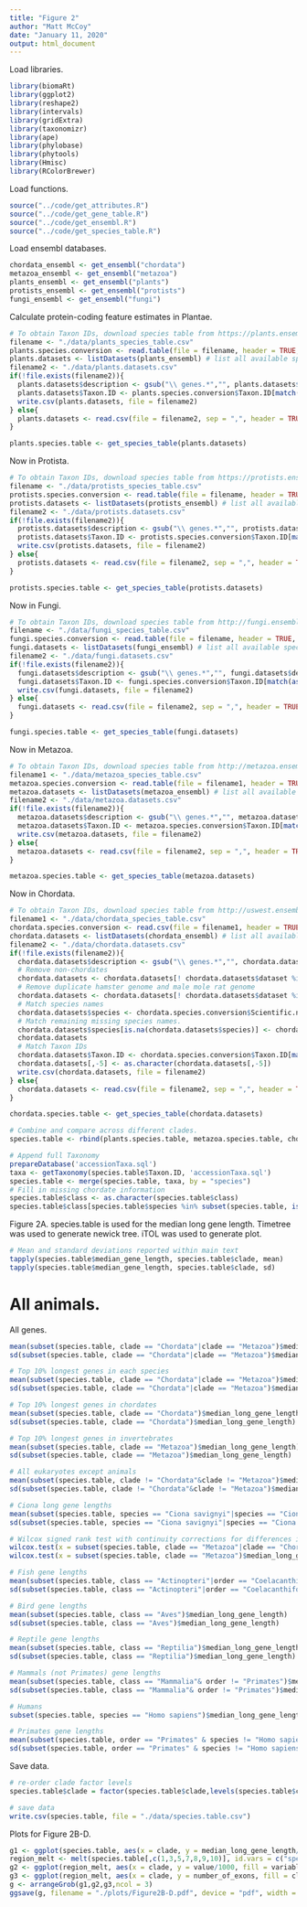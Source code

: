 ```yaml
---
title: "Figure 2"
author: "Matt McCoy"
date: "January 11, 2020"
output: html_document
---
```

  
Load libraries.
```r
library(biomaRt)
library(ggplot2)
library(reshape2)
library(intervals)
library(gridExtra)
library(taxonomizr)
library(ape)
library(phylobase)
library(phytools)
library(Hmisc)
library(RColorBrewer)
```

Load functions.
```r
source("../code/get_attributes.R")
source("../code/get_gene_table.R")
source("../code/get_ensembl.R")
source("../code/get_species_table.R")
```

Load ensembl databases.
```r
chordata_ensembl <- get_ensembl("chordata")
metazoa_ensembl <- get_ensembl("metazoa")
plants_ensembl <- get_ensembl("plants")
protists_ensembl <- get_ensembl("protists")
fungi_ensembl <- get_ensembl("fungi")
```

Calculate protein-coding feature estimates in Plantae.
```r
# To obtain Taxon IDs, download species table from https://plants.ensembl.org/species.html.
filename <- "./data/plants_species_table.csv"
plants.species.conversion <- read.table(file = filename, header = TRUE, sep = ",")
plants.datasets <- listDatasets(plants_ensembl) # list all available species
filename2 <- "./data/plants.datasets.csv"
if(!file.exists(filename2)){
  plants.datasets$description <- gsub("\\ genes.*","", plants.datasets$description) # reformat names
  plants.datasets$Taxon.ID <- plants.species.conversion$Taxon.ID[match(as.character(plants.datasets$description), as.character(plants.species.conversion$Name))] # match Taxon IDs
  write.csv(plants.datasets, file = filename2)
} else{
  plants.datasets <- read.csv(file = filename2, sep = ",", header = TRUE, row.names = 1, stringsAsFactors = FALSE)
}

plants.species.table <- get_species_table(plants.datasets)
```

Now in Protista.
```r
# To obtain Taxon IDs, download species table from https://protists.ensembl.org/species.html.
filename <- "./data/protists_species_table.csv"
protists.species.conversion <- read.table(file = filename, header = TRUE, sep = ",")
protists.datasets <- listDatasets(protists_ensembl) # list all available species
filename2 <- "./data/protists.datasets.csv"
if(!file.exists(filename2)){
  protists.datasets$description <- gsub("\\ genes.*","", protists.datasets$description) # reformat names
  protists.datasets$Taxon.ID <- protists.species.conversion$Taxon.ID[match(as.character(protists.datasets$description), as.character(protists.species.conversion$Name))] # match Taxon IDs
  write.csv(protists.datasets, file = filename2)
} else{
  protists.datasets <- read.csv(file = filename2, sep = ",", header = TRUE, row.names = 1, stringsAsFactors = FALSE)
}

protists.species.table <- get_species_table(protists.datasets)
```

Now in Fungi.
```r
# To obtain Taxon IDs, download species table from http://fungi.ensembl.org/species.html.
filename <- "./data/fungi_species_table.csv"
fungi.species.conversion <- read.table(file = filename, header = TRUE, sep = ",")
fungi.datasets <- listDatasets(fungi_ensembl) # list all available species
filename2 <- "./data/fungi.datasets.csv"
if(!file.exists(filename2)){
  fungi.datasets$description <- gsub("\\ genes.*","", fungi.datasets$description) # reformat names
  fungi.datasets$Taxon.ID <- fungi.species.conversion$Taxon.ID[match(as.character(fungi.datasets$description), as.character(fungi.species.conversion$Name))] # match Taxon IDs
  write.csv(fungi.datasets, file = filename2)
} else{
  fungi.datasets <- read.csv(file = filename2, sep = ",", header = TRUE, row.names = 1, stringsAsFactors = FALSE)
}

fungi.species.table <- get_species_table(fungi.datasets)
```

Now in Metazoa.
```r
# To obtain Taxon IDs, download species table from http://metazoa.ensembl.org/species.html.
filename1 <- "./data/metazoa_species_table.csv"
metazoa.species.conversion <- read.table(file = filename1, header = TRUE, sep = ",")
metazoa.datasets <- listDatasets(metazoa_ensembl) # list all available species
filename2 <- "./data/metazoa.datasets.csv"
if(!file.exists(filename2)){
  metazoa.datasets$description <- gsub("\\ genes.*","", metazoa.datasets$description) # reformat names
  metazoa.datasets$Taxon.ID <- metazoa.species.conversion$Taxon.ID[match(as.character(metazoa.datasets$description), as.character(metazoa.species.conversion$Name))] # match Taxon IDs
  write.csv(metazoa.datasets, file = filename2)
} else{
  metazoa.datasets <- read.csv(file = filename2, sep = ",", header = TRUE, row.names = 1, stringsAsFactors = FALSE)
}

metazoa.species.table <- get_species_table(metazoa.datasets)
```

Now in Chordata.
```r
# To obtain Taxon IDs, download species table from http://uswest.ensembl.org/info/about/species.html. I added some missing taxonomy information.
filename1 <- "./data/chordata_species_table.csv"
chordata.species.conversion <- read.csv(file = filename1, header = TRUE)
chordata.datasets <- listDatasets(chordata_ensembl) # list all available species
filename2 <- "./data/chordata.datasets.csv"
if(!file.exists(filename2)){
  chordata.datasets$description <- gsub("\\ genes.*","", chordata.datasets$description) # reformat names
  # Remove non-chordates
  chordata.datasets <- chordata.datasets[! chordata.datasets$dataset %in% c("celegans_gene_ensembl", "dmelanogaster_gene_ensembl", "scerevisiae_gene_ensembl"),]
  # Remove duplicate hamster genome and male mole rat genome
  chordata.datasets <- chordata.datasets[! chordata.datasets$dataset %in% c("cchok1gshd_gene_ensembl", "hmale_gene_ensembl"),]
  # Match species names
  chordata.datasets$species <- chordata.species.conversion$Scientific.name[match(as.character(chordata.datasets$description), as.character(chordata.species.conversion$Common.name))]
  # Match remaining missing species names.
  chordata.datasets$species[is.na(chordata.datasets$species)] <- chordata.species.conversion$Scientific.name[match(subset(chordata.datasets, is.na(species))$version, as.character(chordata.species.conversion$Ensembl.Assembly))]
  chordata.datasets
  # Match Taxon IDs
  chordata.datasets$Taxon.ID <- chordata.species.conversion$Taxon.ID[match(as.character(chordata.datasets$species), as.character(chordata.species.conversion$Scientific.name))]
  chordata.datasets[,-5] <- as.character(chordata.datasets[,-5])
  write.csv(chordata.datasets, file = filename2)
} else{
  chordata.datasets <- read.csv(file = filename2, sep = ",", header = TRUE, row.names = 1, stringsAsFactors = FALSE)
}

chordata.species.table <- get_species_table(chordata.datasets)
```

```r
# Combine and compare across different clades.
species.table <- rbind(plants.species.table, metazoa.species.table, chordata.species.table, fungi.species.table, protists.species.table)

# Append full Taxonomy
prepareDatabase('accessionTaxa.sql')
taxa <- getTaxonomy(species.table$Taxon.ID, 'accessionTaxa.sql')
species.table <- merge(species.table, taxa, by = "species")
# Fill in missing chordate information
species.table$class <- as.character(species.table$class)
species.table$class[species.table$species %in% subset(species.table, is.na(class) & clade == "Chordata")$species] <- c("Reptilia", "Reptilia")
```

Figure 2A. species.table is used for the median long gene length. Timetree was used to generate newick tree. iTOL was used to generate plot.

```r
# Mean and standard deviations reported within main text
tapply(species.table$median_gene_length, species.table$clade, mean)
tapply(species.table$median_gene_length, species.table$clade, sd)
```

###########
# All animals.
###########

All genes.
```r
mean(subset(species.table, clade == "Chordata"|clade == "Metazoa")$median_gene_length)
sd(subset(species.table, clade == "Chordata"|clade == "Metazoa")$median_gene_length)
```


```r
# Top 10% longest genes in each species
mean(subset(species.table, clade == "Chordata"|clade == "Metazoa")$median_long_gene_length)
sd(subset(species.table, clade == "Chordata"|clade == "Metazoa")$median_long_gene_length)
```

```r
# Top 10% longest genes in chordates
mean(subset(species.table, clade == "Chordata")$median_long_gene_length)
sd(subset(species.table, clade == "Chordata")$median_long_gene_length)
```

```r
# Top 10% longest genes in invertebrates
mean(subset(species.table, clade == "Metazoa")$median_long_gene_length)
sd(subset(species.table, clade == "Metazoa")$median_long_gene_length)
```

```r
# All eukaryotes except animals
mean(subset(species.table, clade != "Chordata"&clade != "Metazoa")$median_long_gene_length)
sd(subset(species.table, clade != "Chordata"&clade != "Metazoa")$median_long_gene_length)
```


```r
# Ciona long gene lengths
mean(subset(species.table, species == "Ciona savignyi"|species == "Ciona intestinalis")$median_long_gene_length)
sd(subset(species.table, species == "Ciona savignyi"|species == "Ciona intestinalis")$median_long_gene_length)
```


```r
# Wilcox signed rank test with continuity corrections for differences in gene lengths
wilcox.test(x = subset(species.table, clade == "Metazoa"|clade == "Chordata")$median_long_gene_length, mu = mean(subset(species.table, species == "Amphimedon queenslandica"|species == "Trichoplax adhaerens")$median_long_gene_length))
wilcox.test(x = subset(species.table, clade == "Metazoa")$median_long_gene_length, mu = mean(subset(species.table, species == "Amphimedon queenslandica"|species == "Trichoplax adhaerens")$median_long_gene_length))
```


```r
# Fish gene lengths
mean(subset(species.table, class == "Actinopteri"|order == "Coelacanthiformes")$median_long_gene_length)
sd(subset(species.table, class == "Actinopteri"|order == "Coelacanthiformes")$median_long_gene_length)
```


```r
# Bird gene lengths
mean(subset(species.table, class == "Aves")$median_long_gene_length)
sd(subset(species.table, class == "Aves")$median_long_gene_length)
```


```r
# Reptile gene lengths
mean(subset(species.table, class == "Reptilia")$median_long_gene_length)
sd(subset(species.table, class == "Reptilia")$median_long_gene_length)
```


```r
# Mammals (not Primates) gene lengths
mean(subset(species.table, class == "Mammalia"& order != "Primates")$median_long_gene_length)
sd(subset(species.table, class == "Mammalia"& order != "Primates")$median_long_gene_length)
```


```r
# Humans
subset(species.table, species == "Homo sapiens")$median_long_gene_length
```


```r
# Primates gene lengths
mean(subset(species.table, order == "Primates" & species != "Homo sapiens")$median_long_gene_length)
sd(subset(species.table, order == "Primates" & species != "Homo sapiens")$median_long_gene_length)
```

Save data.
```r
# re-order clade factor levels
species.table$clade = factor(species.table$clade,levels(species.table$clade)[c(4,5,1,2,3)])

# save data
write.csv(species.table, file = "./data/species.table.csv")
```

Plots for Figure 2B-D.
```r
g1 <- ggplot(species.table, aes(x = clade, y = median_long_gene_length/1000, fill = clade)) + geom_boxplot() + scale_y_log10() + theme_classic() + annotation_logticks(sides = "l") + ylab("median long gene length (kb)") + xlab("") + theme(legend.position="none", axis.text.x=element_text(angle=45, hjust=1))
region_melt <- melt(species.table[,c(1,3,5,7,8,9,10)], id.vars = c("species", "median_long_gene_length", "clade", "number_of_long_gene_exons", "number_of_exons"))
g2 <- ggplot(region_melt, aes(x = clade, y = value/1000, fill = variable)) + geom_boxplot() + scale_y_log10() + theme_classic() + annotation_logticks(sides = "l") + xlab("") + ylab("Feature length (kb)") + theme(axis.text.x=element_text(angle=45, hjust=1))
g3 <- ggplot(region_melt, aes(x = clade, y = number_of_exons, fill = clade)) + geom_boxplot() + theme_classic() + xlab("") + ylab("Number of exons") + theme(legend.position="none", axis.text.x=element_text(angle=45, hjust=1))
g <- arrangeGrob(g1,g2,g3,ncol = 3)
ggsave(g, filename = "./plots/Figure2B-D.pdf", device = "pdf", width = 30, units = "mm", height = 225, scale = 2, useDingbats = FALSE)
```
